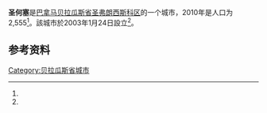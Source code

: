 {{Infobox settlement
|name                   = 圣何塞
|native_name            = 
|settlement_type        = [[市_(巴拿马)|市]]
|image_skyline          = 
|image_caption          = 
|image_alt              = 
|pushpin_map            =
|coordinates_display    = inline,title
|coordinates_region     = PA
|subdivision_type       = 国家
|subdivision_name       = {{flag|Panama}}
|subdivision_type1      = [[巴拿马行政区划|省份]]
|subdivision_name1      = [[贝拉瓜斯省|贝拉瓜斯省]]
|subdivision_type2      = [[区_(巴拿马)|区]]
|subdivision_name2      = [[圣弗朗西斯科区|圣弗朗西斯科区]]
|leader_title           = 
|leader_name            = 
|established_title      = 设立时间
|established_date       = 2003年1月24日<ref name=inec/>
|area_land_km2          = 56.6
|area_footnotes         = <ref name=inec>[http://www.contraloria.gob.pa/inec/archivos/P3601Cuadro11.xls {{Wayback|url=http://www.contraloria.gob.pa/inec/archivos/P3601Cuadro11.xls |date=20160304030354 }} "Cuadro 11 (Superficie, población y densidad de población en la República...)" [Table 11 (Area, population, and population density in the Republic...)<nowiki>]</nowiki>] (.xls). In {{cite web|title=Resultados Finales Básicos|trans-title=Basic Final Results|url=https://www.contraloria.gob.pa/inec/publicaciones/Publicaciones.aspx?ID_SUBCATEGORIA=59&ID_PUBLICACION=360&ID_IDIOMA=1&ID_CATEGORIA=13|publisher=[[巴拿马国家统计及普查局|巴拿马国家统计及普查局]]|accessdate=May 26, 2015|language=es|archive-date=2015-07-10|archive-url=https://web.archive.org/web/20150710070123/http://www.contraloria.gob.pa/inec/Publicaciones/Publicaciones.aspx?ID_SUBCATEGORIA=59&ID_PUBLICACION=360&ID_IDIOMA=1&ID_CATEGORIA=13|dead-url=no}}</ref>
|population_as_of       = 2010
|population_total       = 2555
|population_footnotes   = <ref name=inec/>
|population_density_km2 = 45.2
|population_note        = 人口密度数据由计算得出
|timezone1              = [[北美东部时区|东部时区]]
|utc_offset1            = −5
|latd                   = 
|latm                   = 
|lats                   = 
|latNS                  = 
|longd                  = 
|longm                  = 
|longs                  = 
|longEW                 = }}

'''圣何塞'''是[[巴拿马|巴拿马]][[贝拉瓜斯省|贝拉瓜斯省]][[圣弗朗西斯科区|圣弗朗西斯科区]]的一个城市，2010年是人口为2,555<ref name=inec/>。該城市於2003年1月24日設立<ref name=inec/>。

==参考资料==
{{reflist}}

{{Veraguas Province}}

{{coord|8.4833|N|80.8167|W|display=title}}

[[Category:贝拉瓜斯省城市|Category:贝拉瓜斯省城市]]


{{Panama-geo-stub}}
